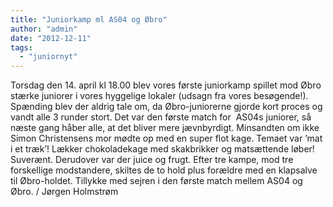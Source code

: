 ```yaml
---
title: "Juniorkamp ml AS04 og Øbro"
author: "admin"
date: "2012-12-11"
tags: 
  - "juniornyt"
---
```


Torsdag den 14. april kl 18.00 blev vores første juniorkamp spillet mod Øbro stærke juniorer i vores hyggelige lokaler (udsagn fra vores besøgende!). Spænding blev der aldrig tale om, da Øbro-juniorerne gjorde kort proces og vandt alle 3 runder stort. Det var den første match for  AS04s juniorer, så næste gang håber alle, at det bliver mere jævnbyrdigt. Minsandten om ikke Simon Christensens mor mødte op med en super flot kage. Temaet var ’mat i et træk’! Lækker chokoladekage med skakbrikker og matsættende løber! Suverænt. Derudover var der juice og frugt. Efter tre kampe, mod tre forskellige modstandere, skiltes de to hold plus forældre med en klapsalve til Øbro-holdet. Tillykke med sejren i den første match mellem AS04 og Øbro. / Jørgen Holmstrøm
